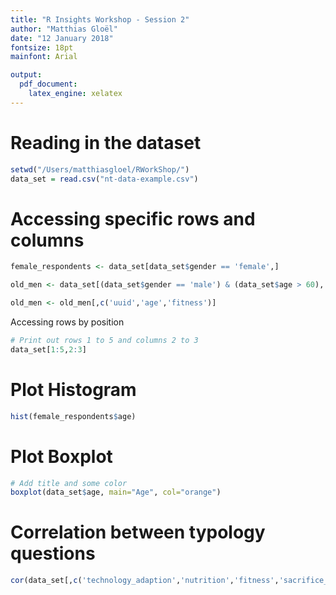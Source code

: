 ```yaml
---
title: "R Insights Workshop - Session 2"
author: "Matthias Gloël"
date: "12 January 2018"
fontsize: 18pt
mainfont: Arial

output: 
  pdf_document:
    latex_engine: xelatex
---
```



# Reading in the dataset
```r
setwd("/Users/matthiasgloel/RWorkShop/")
data_set = read.csv("nt-data-example.csv")
```


# Accessing specific rows and columns
```r
female_respondents <- data_set[data_set$gender == 'female',]

old_men <- data_set[(data_set$gender == 'male') & (data_set$age > 60), ]

```
<p>
```r
old_men <- old_men[,c('uuid','age','fitness')]
```
<p>
Accessing rows by position
```r
# Print out rows 1 to 5 and columns 2 to 3
data_set[1:5,2:3]
```
<p>
# Plot Histogram
```r
hist(female_respondents$age)
```
<p>
# Plot Boxplot
```r
# Add title and some color
boxplot(data_set$age, main="Age", col="orange")
```

# Correlation between typology questions
```r
cor(data_set[,c('technology_adaption','nutrition','fitness','sacrifice_comfort','sleep')], method='spearman')
```